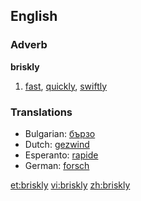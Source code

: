 ==English==
===Adverb===
'''briskly'''
# [[fast]], [[quickly]], [[swiftly]]

===Translations===
*Bulgarian: [[бързо]]
*Dutch: [[gezwind]]
*Esperanto: [[rapide]]
*German: [[forsch]]

[[et:briskly]]
[[vi:briskly]]
[[zh:briskly]]